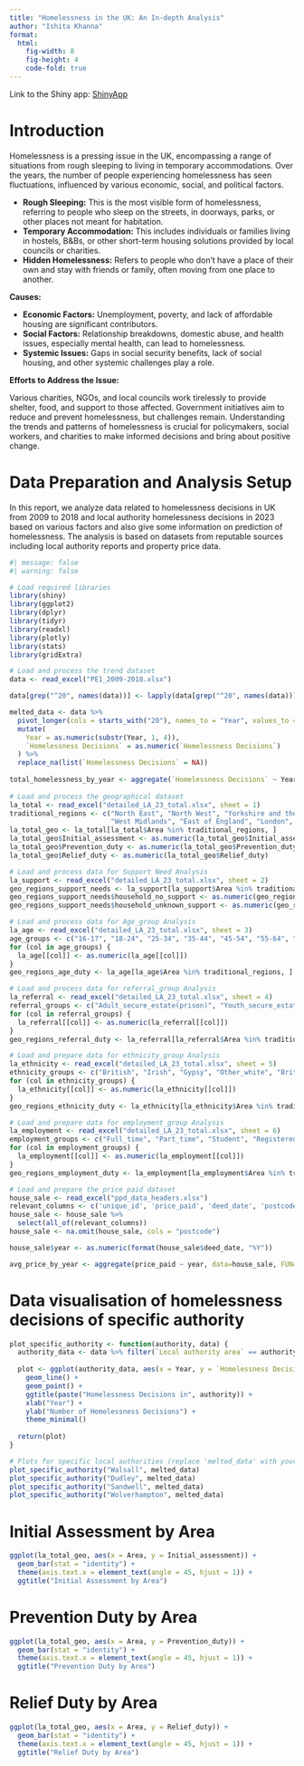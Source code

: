 ```yaml
---
title: "Homelessness in the UK: An In-depth Analysis"
author: "Ishita Khanna"
format: 
  html:
    fig-width: 8
    fig-height: 4
    code-fold: true
---
```


Link to the Shiny app: [ShinyApp](https://ishitakhanna.shinyapps.io/Walsall_Council/])

# Introduction

Homelessness is a pressing issue in the UK, encompassing a range of situations from rough sleeping to living in temporary accommodations. Over the years, the number of people experiencing homelessness has seen fluctuations, influenced by various economic, social, and political factors.

- **Rough Sleeping:** This is the most visible form of homelessness, referring to people who sleep on the streets, in doorways, parks, or other places not meant for habitation.
- **Temporary Accommodation:** This includes individuals or families living in hostels, B&Bs, or other short-term housing solutions provided by local councils or charities.
- **Hidden Homelessness:** Refers to people who don’t have a place of their own and stay with friends or family, often moving from one place to another.

**Causes:**

- **Economic Factors:** Unemployment, poverty, and lack of affordable housing are significant contributors.
- **Social Factors:** Relationship breakdowns, domestic abuse, and health issues, especially mental health, can lead to homelessness.
- **Systemic Issues:** Gaps in social security benefits, lack of social housing, and other systemic challenges play a role.

**Efforts to Address the Issue:**

Various charities, NGOs, and local councils work tirelessly to provide shelter, food, and support to those affected. Government initiatives aim to reduce and prevent homelessness, but challenges remain. Understanding the trends and patterns of homelessness is crucial for policymakers, social workers, and charities to make informed decisions and bring about positive change.

\newpage

# Data Preparation and Analysis Setup

In this report, we analyze data related to homelessness decisions in UK from 2009 to 2018 and local authority homelessness decisions in 2023 based on various factors and also give some information on prediction of homelessness. The analysis is based on datasets from reputable sources including local authority reports and property price data.

::: {.cell .r .hidden-code}
```r
#| message: false
#| warning: false

# Load required libraries
library(shiny)
library(ggplot2)
library(dplyr)
library(tidyr)
library(readxl)
library(plotly)
library(stats)
library(gridExtra)

# Load and process the trend dataset
data <- read_excel("PE1_2009-2018.xlsx")

data[grep("^20", names(data))] <- lapply(data[grep("^20", names(data))], as.character)

melted_data <- data %>%
  pivot_longer(cols = starts_with("20"), names_to = "Year", values_to = "Homelessness Decisions") %>%
  mutate(
    Year = as.numeric(substr(Year, 1, 4)),
    `Homelessness Decisions` = as.numeric(`Homelessness Decisions`)
  ) %>%
  replace_na(list(`Homelessness Decisions` = NA))
  
total_homelessness_by_year <- aggregate(`Homelessness Decisions` ~ Year, data=melted_data, FUN=sum)
  
# Load and process the geographical dataset
la_total <- read_excel("detailed_LA_23_total.xlsx", sheet = 1)
traditional_regions <- c("North East", "North West", "Yorkshire and the Humber", "East Midlands", 
                         "West Midlands", "East of England", "London", "South East", "South West")
la_total_geo <- la_total[la_total$Area %in% traditional_regions, ]
la_total_geo$Initial_assessment <- as.numeric(la_total_geo$Initial_assessment)
la_total_geo$Prevention_duty <- as.numeric(la_total_geo$Prevention_duty)
la_total_geo$Relief_duty <- as.numeric(la_total_geo$Relief_duty)

# Load and process data for Support Need Analysis
la_support <- read_excel("detailed_LA_23_total.xlsx", sheet = 2)
geo_regions_support_needs <- la_support[la_support$Area %in% traditional_regions, ]
geo_regions_support_needs$household_no_support <- as.numeric(geo_regions_support_needs$household_no_support)
geo_regions_support_needs$household_unknown_support <- as.numeric(geo_regions_support_needs$household_unknown_support)

# Load and process data for Age_group Analysis
la_age <- read_excel("detailed_LA_23_total.xlsx", sheet = 3)
age_groups <- c("16-17", "18-24", "25-34", "35-44", "45-54", "55-64", "65-74", "75plus")
for (col in age_groups) {
  la_age[[col]] <- as.numeric(la_age[[col]])
}
geo_regions_age_duty <- la_age[la_age$Area %in% traditional_regions, ]

# Load and process data for referral_group Analysis
la_referral <- read_excel("detailed_LA_23_total.xlsx", sheet = 4)
referral_groups <- c("Adult_secure_estate(prison)", "Youth_secure_estate", "National_probation_service", "Community_rehabilition_company", "Ugent_treatment_centres", "Mental_health", "Jobcentre_plus", "Adult_social_services", "Children_social_services", "Children_early_help", "Nil_resource_team", "State_of_defence", "Unknown", "household_referred_by_agency", "Household_referred_by_local_authority")
for (col in referral_groups) {
  la_referral[[col]] <- as.numeric(la_referral[[col]])
}
geo_regions_referral_duty <- la_referral[la_referral$Area %in% traditional_regions, ]

# Load and prepare data for ethnicity_group Analysis
la_ethnicity <- read_excel("detailed_LA_23_total.xlsx", sheet = 5)
ethnicity_groups <- c("British", "Irish", "Gypsy", "Other_white", "British_African", "British_Caribbean", "Other_black", "British_pakistani", "British_Indian", "British_Bangladeshi", "British_chinese", "Other_asian", "White_black_caribbean", "White_black_african", "White_asian", "Other_multiple_ethnic_background", "Arab", "Other_ethnic_groups", "Unknown")
for (col in ethnicity_groups) {
  la_ethnicity[[col]] <- as.numeric(la_ethnicity[[col]])
}
geo_regions_ethnicity_duty <- la_ethnicity[la_ethnicity$Area %in% traditional_regions, ]

# Load and prepare data for employment_group Analysis
la_employment <- read_excel("detailed_LA_23_total.xlsx", sheet = 6)
employment_groups <- c("Full_time", "Part_time", "Student", "Registered_unemployed", "Not_registered_but_seeking", "Not_seeking", "Not_working_due_to_illness", "Retired", "Other", "Unknown")
for (col in employment_groups) {
  la_employment[[col]] <- as.numeric(la_employment[[col]])
}
geo_regions_employment_duty <- la_employment[la_employment$Area %in% traditional_regions, ]

# Load and prepare the price paid dataset
house_sale <- read_excel("ppd_data_headers.xlsx")
relevant_columns <- c('unique_id', 'price_paid', 'deed_date', 'postcode', 'property_type', 'new_build', 'estate_type')
house_sale <- house_sale %>%
  select(all_of(relevant_columns))
house_sale <- na.omit(house_sale, cols = "postcode")

house_sale$year <- as.numeric(format(house_sale$deed_date, "%Y"))

avg_price_by_year <- aggregate(price_paid ~ year, data=house_sale, FUN=mean)
```
:::

\newpage

# Data visualisation of homelessness decisions of specific authority

```r
plot_specific_authority <- function(authority, data) {
  authority_data <- data %>% filter(`Local authority area` == authority)
  
  plot <- ggplot(authority_data, aes(x = Year, y = `Homelessness Decisions`)) +
    geom_line() + 
    geom_point() +
    ggtitle(paste("Homelessness Decisions in", authority)) +
    xlab("Year") +
    ylab("Number of Homelessness Decisions") +
    theme_minimal()
  
  return(plot)
}

# Plots for specific local authorities (replace 'melted_data' with your data frame name)
plot_specific_authority("Walsall", melted_data)
plot_specific_authority("Dudley", melted_data)
plot_specific_authority("Sandwell", melted_data)
plot_specific_authority("Wolverhampton", melted_data)
```

\newpage

# Initial Assessment by Area

```r
ggplot(la_total_geo, aes(x = Area, y = Initial_assessment)) +
  geom_bar(stat = "identity") +
  theme(axis.text.x = element_text(angle = 45, hjust = 1)) +
  ggtitle("Initial Assessment by Area")
```

# Prevention Duty by Area

```r
ggplot(la_total_geo, aes(x = Area, y = Prevention_duty)) +
  geom_bar(stat = "identity") +
  theme(axis.text.x = element_text(angle = 45, hjust = 1)) +
  ggtitle("Prevention Duty by Area")
```

# Relief Duty by Area

```r
ggplot(la_total_geo, aes(x = Area, y = Relief_duty)) +
  geom_bar(stat = "identity") +
  theme(axis.text.x = element_text(angle = 45, hjust = 1)) +
  ggtitle("Relief Duty by Area")
```

